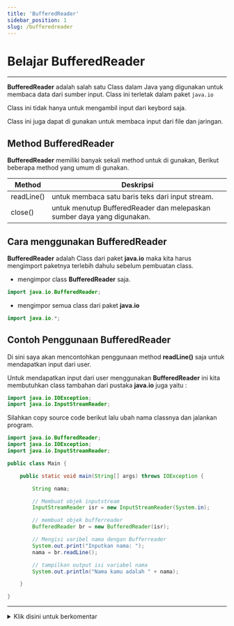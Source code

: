 ```yaml
---
title: 'BufferedReader'
sidebar_position: 1
slug: /bufferedreader
---
```

# Belajar BufferedReader

<hr />

**BufferedReader** adalah salah satu Class dalam Java yang digunakan untuk membaca data dari sumber input. Class ini terletak dalam paket `java.io`

Class ini tidak hanya untuk mengambil input dari keybord saja.

Class ini juga dapat di gunakan untuk membaca input dari file dan jaringan.

## Method BufferedReader

**BufferedReader** memiliki banyak sekali method untuk di gunakan, Berikut beberapa method yang umum di gunakan.

| **Method**      | **Deskripsi** |
|-----------------|-----------|
| readLine()      | untuk membaca satu baris teks dari input stream. | 
| close()         | untuk menutup BufferedReader dan melepaskan sumber daya yang digunakan. | 

## Cara menggunakan BufferedReader

**BufferedReader** adalah Class dari paket **java.io** maka kita harus mengimport paketnya terlebih dahulu sebelum pembuatan class.

- mengimpor class **BufferedReader** saja.
```java
import java.io.BufferedReader;
```

- mengimpor semua class dari paket **java.io**
```java
import java.io.*;
```
## Contoh Penggunaan BufferedReader

Di sini saya akan mencontohkan penggunaan method **readLine()** saja untuk mendapatkan input dari user.

Untuk mendapatkan input dari user menggunakan **BufferedReader** ini kita membutuhkan class tambahan dari pustaka **java.io** juga yaitu :
```java
import java.io.IOException;
import java.io.InputStreamReader;
```

Silahkan copy source code berikut lalu ubah nama classnya dan jalankan program.

```java
import java.io.BufferedReader;
import java.io.IOException;
import java.io.InputStreamReader;

public class Main {

    public static void main(String[] args) throws IOException {

        String nama;

        // Membuat objek inputstream
        InputStreamReader isr = new InputStreamReader(System.in);

        // membuat objek bufferreader
        BufferedReader br = new BufferedReader(isr);

        // Mengisi varibel nama dengan Bufferreader
        System.out.print("Inputkan nama: ");
        nama = br.readLine();

        // tampilkan output isi variabel nama
        System.out.println("Nama kamu adalah " + nama);

    }

}
```



<hr />
<details>
<summary id="sinal">Klik disini untuk berkomentar</summary>
<comentar />
</details>
